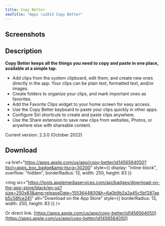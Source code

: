 ```yaml
---
title: Copy Better
seoTitle: "Apps \u2013 Copy Better"
---
```



## Screenshots

<ImageCarousel>
  <AppScreenshotImage
    source="/images/copy-better/home.png"
    width={231}
    height={500}
    alt="Home page"
  />
  <AppScreenshotImage
    source="/images/copy-better/home_dark.png"
    width={231}
    height={500}
    alt="Home page (dark mode)"
  />
  <AppScreenshotImage
    source="/images/copy-better/folder.png"
    width={231}
    height={500}
    alt="Folder page"
  />
  <AppScreenshotImage
    source="/images/copy-better/clip1.png"
    width={231}
    height={500}
    alt="Clip page"
  />
  <AppScreenshotImage
    source="/images/copy-better/clip2.png"
    width={231}
    height={500}
    alt="Another clip page"
  />
  <AppScreenshotImage
    source="/images/copy-better/keyboard.png"
    width={231}
    height={500}
    alt="Custom keyboard"
  />
  <AppScreenshotImage
    source="/images/copy-better/widgets.png"
    width={231}
    height={500}
    alt="Home screen widgets"
  />
</ImageCarousel>

## Description

**Copy Better keeps all the things you need to copy and paste in one place, available at a simple tap.**

- Add clips from the system clipboard, edit them, and create new ones directly in the app. Your clips can be plain text, formatted text, and/or images.
- Create folders to organize your clips, and mark important ones as favorites.
- Add the Favorite Clips widget to your home screen for easy access.
- Use the Copy Better keyboard to paste your clips quickly in other apps.
- Configure Siri shortcuts to create and paste clips anywhere.
- Use the Share extension to save new clips from websites, Photos, or anywhere else with shareable content.

Current version: 2.3.0 (October 2022)

## Download

<a
  href="https://apps.apple.com/us/app/copy-better/id1456564050?itsct=apps_box_badge&amp;itscg=30200"
  style={{ display: "inline-block", overflow: "hidden", borderRadius: 13, width: 250, height: 83 }}
>
  <img
    src="https://tools.applemediaservices.com/api/badges/download-on-the-app-store/black/en-us?size=250x83&amp;releaseDate=1553644800&h=6a0b9b2a2a45c5bf287aeb5c58fce241"
    alt="Download on the App Store"
    style={{ borderRadius: 13, width: 250, height: 83 }}
  />
</a>

Or direct link: [https://apps.apple.com/us/app/copy-better/id1456564050](https://apps.apple.com/us/app/copy-better/id1456564050)

